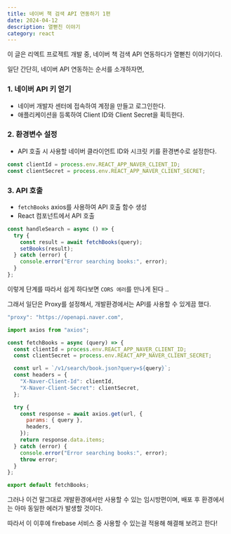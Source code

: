 ```yaml
---
title: 네이버 책 검색 API 연동하기 1편
date: 2024-04-12
description: 열뻗친 이야기
category: react
---
```


이 글은 리엑트 프로젝트 개발 중, 네이버 책 검색 API 연동하다가 열뻗친 이야기이다.

일단 간단히, 네이버 API 연동하는 순서를 소개하자면,

### 1. 네이버 API 키 얻기

- 네이버 개발자 센터에 접속하여 계정을 만들고 로그인한다.
- 애플리케이션을 등록하여 Client ID와 Client Secret을 획득한다.

### 2. 환경변수 설정

- API 호출 시 사용할 네이버 클라이언트 ID와 시크릿 키를 환경변수로 설정한다.

```jsx
const clientId = process.env.REACT_APP_NAVER_CLIENT_ID;
const clientSecret = process.env.REACT_APP_NAVER_CLIENT_SECRET;
```

### 3. API 호출

- `fetchBooks` axios를 사용하여 API 호출 함수 생성
- React 컴포넌트에서 API 호출

```jsx
const handleSearch = async () => {
  try {
    const result = await fetchBooks(query);
    setBooks(result);
  } catch (error) {
    console.error("Error searching books:", error);
  }
};
```

이렇게 단계를 따라서 쉽게 하다보면 `CORS 에러`를 만나게 된다 ..

그래서 일단은 Proxy를 설정해서, 개발환경에서는 API를 사용할 수 있게끔 했다.

```jsx
"proxy": "https://openapi.naver.com",
```

```jsx
import axios from "axios";

const fetchBooks = async (query) => {
  const clientId = process.env.REACT_APP_NAVER_CLIENT_ID;
  const clientSecret = process.env.REACT_APP_NAVER_CLIENT_SECRET;

  const url = `/v1/search/book.json?query=${query}`;
  const headers = {
    "X-Naver-Client-Id": clientId,
    "X-Naver-Client-Secret": clientSecret,
  };

  try {
    const response = await axios.get(url, {
      params: { query },
      headers,
    });
    return response.data.items;
  } catch (error) {
    console.error("Error searching books:", error);
    throw error;
  }
};

export default fetchBooks;
```

그러나 이건 말그대로 개발환경에서만 사용할 수 있는 임시방편이며, 배포 후 환경에서는 아마 동일한 에러가 발생할 것이다.

따라서 이 이후에 firebase 서비스 중 사용할 수 있는걸 적용해 해결해 보려고 한다!
